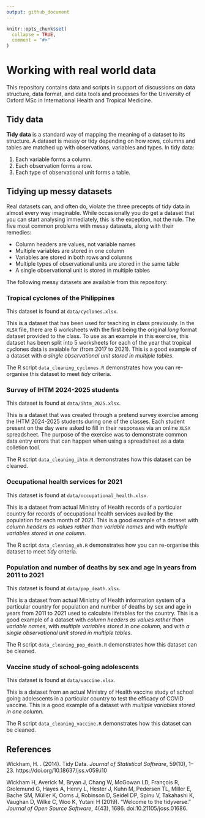 ```yaml
---
output: github_document
---
```


<!-- README.md is generated from README.Rmd. Please edit that file -->

```r
knitr::opts_chunk$set(
  collapse = TRUE,
  comment = "#>"
)
```

# Working with real world data

<!-- badges: start -->
<!-- badges: end -->

This repository contains data and scripts in support of discussions on data structure, data format, and data tools and processes for the University of Oxford MSc in International Health and Tropical Medicine.

## Tidy data

**Tidy data** is a standard way of mapping the meaning of a dataset to its structure. A dataset is messy or tidy depending on how rows, columns and tables are matched up with observations, variables and types. In tidy data:

1. Each variable forms a column.
2. Each observation forms a row.
3. Each type of observational unit forms a table.

## Tidying up messy datasets

Real datasets can, and often do, violate the three precepts of tidy data in almost every way imaginable. While occasionally you do get a dataset that you can start analysing immediately, this is the exception, not the rule. The five most common problems with messy datasets, along with their remedies:

* Column headers are values, not variable names
* Multiple variables are stored in one column
* Variables are stored in both rows and columns
* Multiple types of observational units are stored in the same table
* A single observational unit is stored in multiple tables

The following messy datasets are available from this repository:

### Tropical cyclones of the Philippines

This dataset is found at `data/cyclones.xlsx`.

This is a dataset that has been used for teaching in class previously. In the `XLSX` file, there are 6 worksheets with the first being the original *long* format dataset provided to the class. To use as an example in this exercise, this dataset has been split into 5 worksheets for each of the year that tropical cyclones data is avaiable for (from 2017 to 2021). This is a good example of a dataset with *a single observational unit stored in multiple tables*.

The R script `data_cleaning_cyclones.R` demonstrates how you can re-organise this dataset to meet *tidy* criteria.

### Survey of IHTM 2024-2025 students

This dataset is found at `data/ihtm_2025.xlsx`.

This is a dataset that was created through a pretend survey exercise among the IHTM 2024-2025 students during one of the classes. Each student present on the day were asked to fill in their responses via an online `XLSX` spreadsheet. The purpose of the exercise was to demonstrate common data entry errors that can happen when using a spreadsheet as a data colletion tool.

The R script `data_cleaning_ihtm.R` demonstrates how this dataset can be cleaned.

### Occupational health services for 2021

This dataset is found at `data/occupational_health.xlsx`.

This is a dataset from actual Ministry of Health records of a particular country for records of occupational health services availed by the population for each month of 2021. This is a good example of a dataset with *column headers as values rather than variable names* and with *multiple variables stored in one column*.

The R script `data_cleaning_oh.R` demonstrates how you can re-organise this dataset to meet *tidy* criteria.

### Population and number of deaths by sex and age in years from 2011 to 2021

This dataset is found at `data/pop_death.xlsx`.

This is a dataset from actual Ministry of Health information system of a particular country for population and number of deaths by sex and age in years from 2011 to 2021 used to calculate lifetables for the country. This is a good example of a dataset with *column headers as values rather than variable names*, with *multiple variables stored in one column*, and with *a single observational unit stored in multiple tables*.

The R script `data_cleaning_pop_death.R` demonstrates how this dataset can be cleaned.

### Vaccine study of school-going adolescents

This dataset is found at `data/vaccine.xlsx`.

This is a dataset from an actual Ministry of Health vaccine study of school going adolescents in a particular country to test the efficacy of COVID vaccine. This is a good example of a dataset with *multiple variables stored in one column*.

The R script `data_cleaning_vaccine.R` demonstrates how this dataset can be cleaned.


## References

Wickham, H. . (2014). Tidy Data. *Journal of Statistical Software*, 59(10), 1–23. https://doi.org/10.18637/jss.v059.i10

Wickham H, Averick M, Bryan J, Chang W, McGowan LD, François R, Grolemund G, Hayes A, Henry L, Hester J, Kuhn M, Pedersen TL, Miller E, Bache SM, Müller K, Ooms J, Robinson D, Seidel DP, Spinu V, Takahashi K, Vaughan D, Wilke C, Woo K, Yutani H (2019). “Welcome to the tidyverse.” *Journal of Open Source Software*, 4(43), 1686. doi:10.21105/joss.01686.

